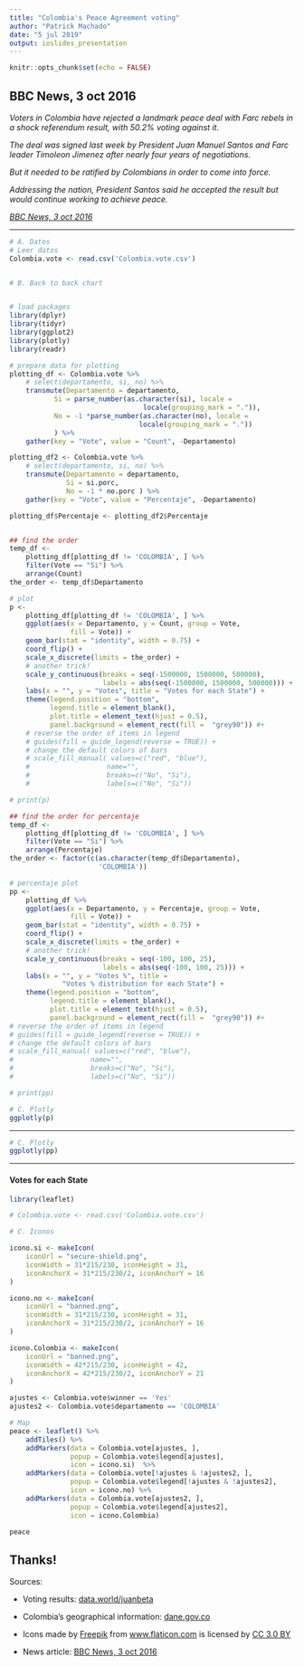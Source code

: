 ```yaml
---
title: "Colombia's Peace Agreement voting"
author: "Patrick Machado"
date: "5 jul 2019"
output: ioslides_presentation
---
```




```r
knitr::opts_chunk$set(echo = FALSE)
```

## BBC News, 3 oct 2016


*Voters in Colombia have rejected a landmark peace deal with Farc rebels in a shock referendum result, with 50.2% voting against it.*

*The deal was signed last week by President Juan Manuel Santos and Farc leader Timoleon Jimenez after nearly four years of negotiations.*

*But it needed to be ratified by Colombians in order to come into force.*

*Addressing the nation, President Santos said he accepted the result but would continue working to achieve peace.*

*[BBC News, 3 oct 2016](https://www.bbc.com/news/world-latin-america-37537252)*

---

```r

# A. Datos
# Leer datos
Colombia.vote <- read.csv('Colombia.vote.csv')


# B. Back to back chart


# load packages
library(dplyr)
library(tidyr)
library(ggplot2)
library(plotly)
library(readr)

# prepare data for plotting
plotting_df <- Colombia.vote %>%  
    # select(departamento, si, no) %>% 
    transmute(Departamento = departamento,
           Si = parse_number(as.character(si), locale = 
                                 locale(grouping_mark = ".")), 
           No = -1 *parse_number(as.character(no), locale = 
                                locale(grouping_mark = "."))
           ) %>% 
    gather(key = "Vote", value = "Count", -Departamento)

plotting_df2 <- Colombia.vote %>%  
    # select(departamento, si, no) %>% 
    transmute(Departamento = departamento,
              Si = si.porc, 
              No = -1 * no.porc ) %>% 
    gather(key = "Vote", value = "Percentaje", -Departamento)

plotting_df$Percentaje <- plotting_df2$Percentaje


## find the order
temp_df <-
    plotting_df[plotting_df != 'COLOMBIA', ] %>% 
    filter(Vote == "Si") %>% 
    arrange(Count)
the_order <- temp_df$Departamento

# plot
p <- 
    plotting_df[plotting_df != 'COLOMBIA', ] %>% 
    ggplot(aes(x = Departamento, y = Count, group = Vote, 
               fill = Vote)) +
    geom_bar(stat = "identity", width = 0.75) +
    coord_flip() +
    scale_x_discrete(limits = the_order) +
    # another trick!
    scale_y_continuous(breaks = seq(-1500000, 1500000, 500000), 
                       labels = abs(seq(-1500000, 1500000, 500000))) +
    labs(x = "", y = "Votes", title = "Votes for each State") +
    theme(legend.position = "bottom",
          legend.title = element_blank(),
          plot.title = element_text(hjust = 0.5),
          panel.background = element_rect(fill =  "grey90")) #+
    # reverse the order of items in legend
    # guides(fill = guide_legend(reverse = TRUE)) +
    # change the default colors of bars
    # scale_fill_manual( values=c("red", "blue"),
    #                   name="",
    #                   breaks=c("No", "Si"),
    #                   labels=c("No", "Si")) 

# print(p)

## find the order for percentaje
temp_df <-
    plotting_df[plotting_df != 'COLOMBIA', ] %>% 
    filter(Vote == "Si") %>% 
    arrange(Percentaje)
the_order <- factor(c(as.character(temp_df$Departamento), 
                      'COLOMBIA'))

# percentaje plot
pp <- 
    plotting_df %>% 
    ggplot(aes(x = Departamento, y = Percentaje, group = Vote, 
               fill = Vote)) +
    geom_bar(stat = "identity", width = 0.75) +
    coord_flip() +
    scale_x_discrete(limits = the_order) +
    # another trick!
    scale_y_continuous(breaks = seq(-100, 100, 25), 
                       labels = abs(seq(-100, 100, 25))) +
    labs(x = "", y = "Votes %", title = 
             "Votes % distribution for each State") +
    theme(legend.position = "bottom",
          legend.title = element_blank(),
          plot.title = element_text(hjust = 0.5),
          panel.background = element_rect(fill =  "grey90")) #+
# reverse the order of items in legend
# guides(fill = guide_legend(reverse = TRUE)) +
# change the default colors of bars
# scale_fill_manual( values=c("red", "blue"),
#                   name="",
#                   breaks=c("No", "Si"),
#                   labels=c("No", "Si")) 

# print(pp)

# C. Plotly
ggplotly(p)


```

---


```r

# C. Plotly
ggplotly(pp)

```

---

#### Votes for each State

```r

library(leaflet)

# Colombia.vote <- read.csv('Colombia.vote.csv')

# C. Iconos 

icono.si <- makeIcon(
    iconUrl = "secure-shield.png",
    iconWidth = 31*215/230, iconHeight = 31,
    iconAnchorX = 31*215/230/2, iconAnchorY = 16
)

icono.no <- makeIcon(
    iconUrl = "banned.png",
    iconWidth = 31*215/230, iconHeight = 31,
    iconAnchorX = 31*215/230/2, iconAnchorY = 16
)

icono.Colombia <- makeIcon(
    iconUrl = "banned.png",
    iconWidth = 42*215/230, iconHeight = 42,
    iconAnchorX = 42*215/230/2, iconAnchorY = 21
)

ajustes <- Colombia.vote$winner == 'Yes'
ajustes2 <- Colombia.vote$departamento == 'COLOMBIA'

# Map
peace <- leaflet() %>% 
    addTiles() %>%
    addMarkers(data = Colombia.vote[ajustes, ],
               popup = Colombia.vote$legend[ajustes], 
               icon = icono.si)  %>%
    addMarkers(data = Colombia.vote[!ajustes & !ajustes2, ],
               popup = Colombia.vote$legend[!ajustes & !ajustes2], 
               icon = icono.no) %>%
    addMarkers(data = Colombia.vote[ajustes2, ],
               popup = Colombia.vote$legend[ajustes2], 
               icon = icono.Colombia) 

peace

```

## Thanks!

Sources:

- Voting results: [data.world/juanbeta](https://data.world/juanbeta/colombia-votacin-por-la-paz-si-no-por-departamento)

- Colombia's geographical information: [dane.gov.co](https://geoportal.dane.gov.co/consultadivipola.html)

- Icons made by [Freepik](https://www.flaticon.com/authors/freepik) from [www.flaticon.com](https://www.flaticon.com/) is licensed by [CC 3.0 BY](http://creativecommons.org/licenses/by/3.0/)

- News article: [BBC News, 3 oct 2016](https://www.bbc.com/news/world-latin-america-37537252)



